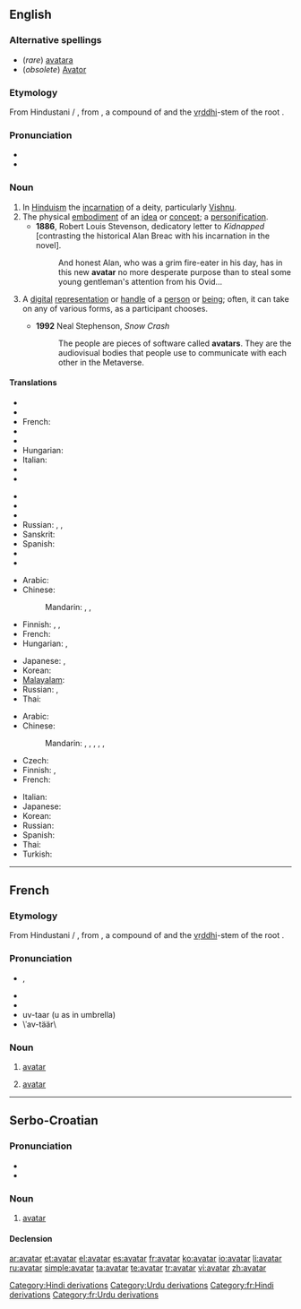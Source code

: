 {{wikipedia}}
{{commons|Category:Avatar|Avatar}}
==English==

===Alternative spellings===
* (''rare'') [[avatara]]
* (''obsolete'') [[Avator]]

===Etymology===
From Hindustani {{term|sc=Deva|अवतार|lang=hi}} / {{term|sc=ur-Arab|اوتار|tr=avatāār|lang=ur}}, from {{etyl|sa|en}} {{term|sc=Deva|अवतार|tr=ava-tāra||descent of a deity from a heaven|lang=sa}}, a compound of {{term|sc=Deva|अव|tr=ava||off, away, down|lang=sa}} and the [[vṛddhi]]-stem of the root {{term|sc=unicode|तरति|√tṝ|to cross|lang=sa}}.

===Pronunciation===
* {{IPA|/ˈæv.əˌtɑɹ/|/ˌæv.əˈtɑɹ/|lang=en}}
* {{hyphenation|ava|tar|lang=en}}

===Noun===
{{en-noun}}

# In [[Hinduism]] the [[incarnation]] of a deity, particularly [[Vishnu]].
# The physical [[embodiment]] of an [[idea]] or [[concept]]; a [[personification]].
#* '''1886''', Robert Louis Stevenson, dedicatory letter to ''Kidnapped'' [contrasting the historical Alan Breac with his incarnation in the novel].
#*: And honest Alan, who was a grim fire-eater in his day, has in this new '''avatar''' no more desperate purpose than to steal some young gentleman's attention from his Ovid...
# {{computing}} A [[digital]] [[representation]] or [[handle]] of a [[person]] or [[being]]; often, it can take on any of various forms, as a participant chooses.
#* '''1992''' Neal Stephenson, ''Snow Crash''
#*: The people are pieces of software called '''avatars'''. They are the audiovisual bodies that people use to communicate with each other in the Metaverse. 

====Translations====
{{trans-top|The earthly incarnation of a deity, particularly Vishnu}}
* {{trreq|Assamese}}
* {{trreq|Bengali}}
* French: {{t+|fr|avatar|m}}
* {{trreq|Gujarati}}
* {{trreq|Hindi}}
* Hungarian: {{t-|hu|avatára}}
* Italian: {{t-|it|avatar|m}}
* {{trreq|Kannada}}
* {{trreq|Malayalam}}
{{trans-mid}}
* {{trreq|Marathi}}
* {{trreq|Oriya}}
* {{trreq|Punjabi}}
* Russian: {{t|ru|аватара|f|tr=avatára}}, {{t+|ru|аватар|m|tr=avatár}}, {{t|ru|воплощение|n|tr=voploščénije}}
* Sanskrit: {{t-|sa|अवतार|tr=ava-tāra|xs=Sanskrit}}
* Spanish: {{t+|es|avatar|m}}
* {{trreq|Tamil}}
* {{trreq|Telugu}}
{{trans-bottom}}

{{trans-top|The physical embodiment of an idea or concept; a personification}}
* Arabic: {{t|ar|أفاتار|m|tr='afataar}}
* Chinese:
*: Mandarin: {{t-|cmn|化身|tr=huàshēn|sc=Hani}}, {{t|cmn|阿凡達|sc=Hani}}, {{t|cmn|阿凡达|tr=āfándá|sc=Hani}}
* Finnish: {{t-|fi|avatar}}, {{t-|fi|ruumiillistuma}}, {{t-|fi|henkilöitymä}}
* French: {{t+|fr|avatar|m}}
* Hungarian: {{t+|hu|inkarnáció}}, {{t+|hu|megtestesülés}}
{{trans-mid}}
* Japanese: {{t-|ja|化身|tr=けしん, keshin}}, {{t|ja|アバター|tr=abatā}}
* Korean: {{t|ko|아바타|tr=abata}}
* [[Malayalam]]: {{t|ml|അവതാരം|sc=Mlym|xs=Malayalam}}
* Russian: {{t|ru|воплощение|n|tr=voploščénije}}, {{t+|ru|аватар|m|tr=avatár}}
* Thai: {{t|th|อวตาร|tr=à-wá-dtaan}}
{{trans-bottom}}

{{trans-top|A digital representation of a person or being}}
* Arabic: {{t|ar|أفاتار|m|tr='afataar}}
* Chinese:
*: Mandarin: {{t|cmn|紙娃娃|sc=Hani}}, {{t|cmn|纸娃娃|tr=zhǐwáwá|sc=Hani}}, {{t|cmn|頭像|sc=Hani}}, {{t|cmn|头像|tr=tóuxiàng|sc=Hani}}, {{t|cmn|阿凡達|sc=Hani}}, {{t|cmn|阿凡达|tr=āfándá|sc=Hani}}
* Czech: {{t-|cs|avatar|m}}
* Finnish: {{t-|fi|avatar}}, {{t+|fi|hahmo}}
* French: {{t+|fr|avatar|m}}
{{trans-mid}}
* Italian: {{t-|it|avatar|m}}
* Japanese: {{t|ja|アバター|tr=abatā}}
* Korean: {{t|ko|아바타|tr=abata}}
* Russian: {{t+|ru|аватар|m|tr=avatár}}
* Spanish: {{t+|es|avatar|m}}
* Thai: {{t|th|อวตาร|tr=à-wá-dtaan}}
* Turkish: {{t+|tr|avatar}}
{{trans-bottom}}

[[Category:Hindi derivations]]
[[Category:Urdu derivations]]

----

==French==

===Etymology===
From Hindustani {{term|sc=Deva|अवतार|lang=hi}} / {{term|sc=ur-Arab|اوتار|tr=avatār|lang=ur}}, from {{etyl|sa|fr}} {{term|sc=Deva|अवतार|tr=ava-tāra||descent of a deity from a heaven|lang=sa}}, a compound of {{term|sc=Deva|अव|tr=ava||off, away, down|lang=sa}} and the [[vṛddhi]]-stem of the root {{term|sc=unicode|तरति|√tṝ|to cross|lang=sa}}.

===Pronunciation===
* {{IPA|/a.va.taʁ/|lang=fr}}, {{X-SAMPA|/a.va.taR/|lang=fr}}
* {{homophones|avatars|lang=fr}}
* {{hyphenation|a|va|tar|lang=fr}}
* uv-taar (u as in umbrella)
*  \ˈav-täär\

===Noun===
{{fr-noun|m}}

# {{religion|hinduism|lang=fr}} [[avatar#English|avatar]]
# {{computing|lang=fr}} [[avatar#English|avatar]]

[[Category:fr:Hindi derivations]]
[[Category:fr:Urdu derivations]]

----

==Serbo-Croatian==

===Pronunciation===
* {{IPA|/aʋǎtaːr/|lang=sh}}
* {{hyphenation|a|va|tar}}

===Noun===
{{sh-noun|g=m|head=avàtār|r|аватар|ава̀та̄р}}

# [[#English|avatar]]

====Declension====
{{sh-decl-noun
|avàtār|avatari
|avatára|avatara
|avataru|avatarima
|avatara|avatare
|avatare|avatari
|avataru|avatarima
|avatarom|avatarima
}}

[[ar:avatar]]
[[et:avatar]]
[[el:avatar]]
[[es:avatar]]
[[fr:avatar]]
[[ko:avatar]]
[[io:avatar]]
[[li:avatar]]
[[ru:avatar]]
[[simple:avatar]]
[[ta:avatar]]
[[te:avatar]]
[[tr:avatar]]
[[vi:avatar]]
[[zh:avatar]]